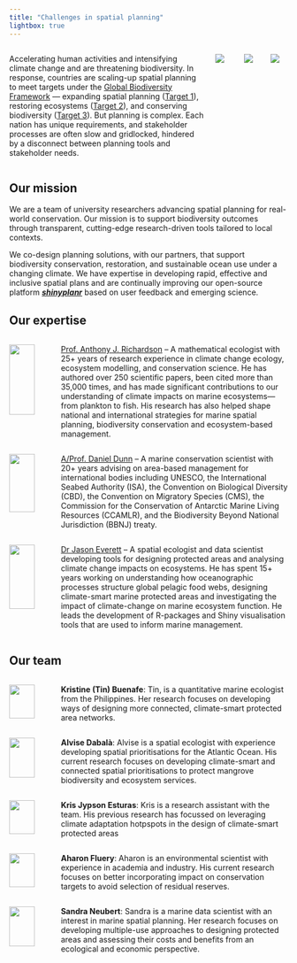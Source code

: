 ```yaml
---
title: "Challenges in spatial planning"
lightbox: true
---
```


::: columns
::: {.column width="79%"}
Accelerating human activities and intensifying climate change and are threatening biodiversity. In response, countries are scaling-up spatial planning to meet targets under the [Global Biodiversity Framework](https://www.cbd.int/gbf) — expanding spatial planning ([Target 1](https://www.cbd.int/gbf/targets/1)), restoring ecosystems ([Target 2](https://www.cbd.int/gbf/targets/2)), and conserving biodiversity ([Target 3](https://www.cbd.int/gbf/targets/3)). But planning is complex. Each nation has unique requirements, and stakeholder processes are often slow and gridlocked, hindered by a disconnect between planning tools and stakeholder needs.
:::

::: {.column width="7%"}
![](images/target-01.png){.lightbox group="GBF"}
:::
::: {.column width="6%"}
![](images/target-02.png){.lightbox group="GBF"}
:::
::: {.column width="7%"}
![](images/target-03.png){.lightbox group="GBF"}
:::

:::



## Our mission

We are a team of university researchers advancing spatial planning for real-world conservation. Our mission is to support biodiversity outcomes through transparent, cutting-edge research-driven tools tailored to local contexts. 

We co-design planning solutions, with our partners, that support biodiversity conservation, restoration, and sustainable ocean use under a changing climate. We have expertise in developing rapid, effective and inclusive spatial plans and are continually improving our open-source platform [**_shinyplanr_**](shinyplanr.html) based on user feedback and emerging science.

## Our expertise

::: columns
::: {.column width="15%"}
<img src="images/Richardson_round.png" style="width: 80%; object-fit: contain"/>
:::
::: {.column width="85%"}
[Prof. Anthony J. Richardson](https://mathmarecol.github.io/people/#professor-anthony-j.-richardson) – A mathematical ecologist with 25+ years of research experience in climate change ecology, ecosystem modelling, and conservation science. He has authored over 250 scientific papers, been cited more than 35,000 times, and has made significant contributions to our understanding of climate impacts on marine ecosystems—from plankton to fish. His research has also helped shape national and international strategies for marine spatial planning, biodiversity conservation and ecosystem-based management.
:::
:::

::: columns
::: {.column width="15%"}
<img src="images/Dunn_round.png" style="width: 80%; object-fit: contain"/>
:::
::: {.column width="85%"}
[A/Prof. Daniel Dunn](https://cbcs.centre.uq.edu.au/profile/3059/daniel-dunn) – A marine conservation scientist with 20+ years advising on area-based management for international bodies including UNESCO, the International Seabed Authority (ISA), the Convention on Biological Diversity (CBD), the Convention on Migratory Species (CMS), the Commission for the Conservation of Antarctic Marine Living Resources (CCAMLR), and the Biodiversity Beyond National Jurisdiction (BBNJ) treaty.
:::
:::

::: columns
::: {.column width="15%"}
<img src="images/Everett_round.png" style="width: 80%; object-fit: contain"/>
:::
::: {.column width="85%"}
[Dr Jason Everett](https://jaseeverett.github.io) – A spatial ecologist and data scientist developing tools for designing protected areas and analysing climate change impacts on ecosystems. He has spent 15+ years working on understanding how oceanographic processes structure global pelagic food webs, designing climate-smart marine protected areas and investigating the impact of climate-change on marine ecosystem function. He leads the development of R-packages and Shiny visualisation tools that are used to inform marine management.
:::
:::

## Our team


::: columns
::: {.column width="15%"}
<img src="images/Tin_round.png" style="width: 80%; object-fit: contain"/>
:::
::: {.column width="85%"}
**Kristine (Tin) Buenafe**: Tin, is a quantitative marine ecologist from the Philippines. Her research focuses on developing ways of designing more connected, climate-smart protected area networks.
:::
:::

::: columns
::: {.column width="15%"}
<img src="images/Alvise_round.png" style="width: 80%; object-fit: contain"/>
:::
::: {.column width="85%"}
**Alvise Dabalà**: Alvise is a spatial ecologist with experience developing spatial prioritisations for the Atlantic Ocean. His current research focuses on developing climate-smart and connected spatial prioritisations to protect mangrove biodiversity and ecosystem services. 
:::
:::

::: columns
::: {.column width="15%"}
<img src="images/Kris_round.png" style="width: 80%; object-fit: contain"/>
:::
::: {.column width="85%"}
**Kris Jypson Esturas**: Kris is a research assistant with the team. His previous research has focussed on leveraging climate adaptation hotpspots in the design of climate-smart protected areas
:::
:::

::: columns
::: {.column width="15%"}
<img src="images/Aharon_round.png" style="width: 80%; object-fit: contain"/>
:::
::: {.column width="85%"}
**Aharon Fluery**: Aharon is an environmental scientist with experience in academia and industry. His current research focuses on better incorporating impact on conservation targets to avoid selection of residual reserves.
:::
:::

::: columns
::: {.column width="15%"}
<img src="images/Sandra_round.png" style="width: 80%; object-fit: contain"/>
:::
::: {.column width="85%"}
**Sandra Neubert**: Sandra is a marine data scientist with an interest in marine spatial planning. Her research focuses on developing multiple-use approaches to designing protected areas and assessing their costs and benefits from an ecological and economic perspective.
:::
:::
